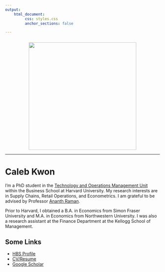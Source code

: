 ```yaml
---
output: 
    html_document:
         css: styles.css
         anchor_sections: false

---
```


<!-- <script> -->
<!--    $(document).ready(function() { -->
<!--      $head = $('#header'); -->
<!--      $head.prepend('<img src=\"hbs.jpg\" style=\"float: right;width: 150px;\"/>') -->
<!--    }); -->
<!-- </script> -->

<!-- Global site tag (gtag.js) - Google Analytics -->
<script async src="https://www.googletagmanager.com/gtag/js?id=UA-165847699-1"></script>
<script>
  window.dataLayer = window.dataLayer || [];
  function gtag(){dataLayer.push(arguments);}
  gtag('js', new Date());

  gtag('config', 'UA-165847699-1');
</script>




<div style="margin-bottom:25px;">
</div>

<img src="images/caleb_1.jpg" height = "350" style ="display:block; margin-left: auto; margin-right:auto;">

<style type="text/css">
    /* default styles here for older browsers. 
       I tend to go for a 600px - 960px width max but using percentages
    */
    @media only screen and (min-width: 960px) {
        /* styles for browsers larger than 960px; */
    }
    @media only screen and (min-width: 1440px) {
        /* styles for browsers larger than 1440px; */
    }
    @media only screen and (min-width: 2000px) {
        /* for sumo sized (mac) screens */
    }
    @media only screen and (max-device-width: 480px) {
       /* styles for mobile browsers smaller than 480px; (iPhone) */
    }
    @media only screen and (device-width: 768px) {
       /* default iPad screens */
    }
    /* different techniques for iPad screening */
    @media only screen and (min-device-width: 481px) and (max-device-width: 1024px) and (orientation:portrait) {
      /* For portrait layouts only */
    }

    @media only screen and (min-device-width: 481px) and (max-device-width: 1024px) and (orientation:landscape) {
      /* For landscape layouts only */
    }
</style>


***

# Caleb Kwon 

I'm a PhD student in the [Technology and Operations Management Unit](https://www.hbs.edu/faculty/units/tom/Pages/default.aspx) within the Business School at Harvard University. My research interests are in Supply Chains, Retail Operations, and Econometrics. I am grateful to be advised by Professor [Ananth Raman](https://www.hbs.edu/faculty/Pages/profile.aspx?facId=6534).  

Prior to Harvard, I obtained a B.A. in Economics from Simon Fraser University and M.A. in Economics from Northwestern University. I was also a research assistant at the Finance Department at the Kellogg School of Management. 

## Some Links

  - [HBS Profile](https://www.hbs.edu/faculty/Pages/profile.aspx?facId=1160260) 
  - [CV/Resume](https://calebkwon.com/CV.html)
  - [Google Scholar](https://scholar.google.com/citations?user=mBw3GmIAAAAJ)


